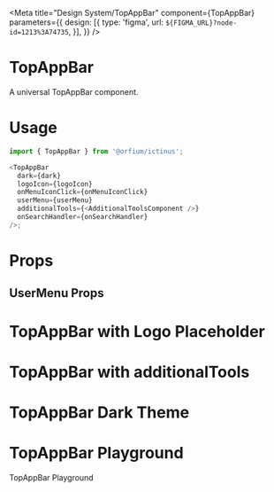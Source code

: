 
<Meta
    title="Design System/TopAppBar"
    component={TopAppBar}
    parameters={{
            design: [{
                type: 'figma',
                url: `${FIGMA_URL}?node-id=1213%3A74735`,
            }],
        }} />

# TopAppBar

A universal TopAppBar component.

# Usage

```js
import { TopAppBar } from '@orfium/ictinus';

<TopAppBar
  dark={dark}
  logoIcon={logoIcon}
  onMenuIconClick={onMenuIconClick}
  userMenu={userMenu}
  additionalTools={<AdditionalToolsComponent />}
  onSearchHandler={onSearchHandler}
/>;
```

# Props

<Props of={TopAppBar} />

## UserMenu Props

<Props of={UserMenu} />

# TopAppBar with Logo Placeholder

<Preview>
  <Story name="with Logo Placeholder">
    <div style={{ padding: 10 }}>
      <TopAppBarShowcase />
    </div>
  </Story>
</Preview>

# TopAppBar with additionalTools

<Preview>
  <Story name="with Additional Tools">
    <div style={{ padding: 10 }}>
      <TopAppBarShowcase withAdditionalTools={true} />
    </div>
  </Story>
</Preview>

# TopAppBar Dark Theme

<Preview>
  <Story name="with Dark theme enabled">
    <div style={{ padding: 10 }}>
      <TopAppBarShowcase dark={true} />
    </div>
  </Story>
</Preview>

# TopAppBar Playground

TopAppBar Playground

<Preview>
  <Story name="playground">
    <div style={{ padding: 10 }}>
      <TopAppBarShowcase
        dark={boolean('dark', false)}
        isSearchDisabled={boolean('disabled search', false)}
        provideSearchHandler={boolean('providerSearchHandler', false)}
        withAdditionalTools={boolean('withAdditionalTools', false)}
        withLogo={boolean('withLogo', false)}
      />
    </div>
  </Story>
</Preview>
